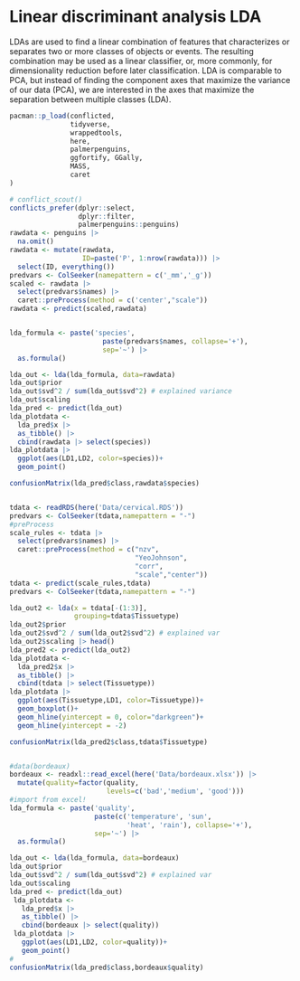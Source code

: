 # Linear discriminant analysis LDA

LDAs are used to find a linear combination of features that characterizes or separates two or more classes of objects or events. The resulting combination may be used as a linear classifier, or, more commonly, for dimensionality reduction before later classification. LDA is comparable to PCA, but instead of finding the component axes that maximize the variance of our data (PCA), we are interested in the axes that maximize the separation between multiple classes (LDA).

```r
pacman::p_load(conflicted,
               tidyverse,
               wrappedtools, 
               here,
               palmerpenguins,
               ggfortify, GGally,
               MASS,
               caret
)

# conflict_scout()
conflicts_prefer(dplyr::select,
                 dplyr::filter,
                 palmerpenguins::penguins)
rawdata <- penguins |> 
  na.omit()
rawdata <- mutate(rawdata,
                  ID=paste('P', 1:nrow(rawdata))) |> 
  select(ID, everything())
predvars <- ColSeeker(namepattern = c('_mm','_g'))
scaled <- rawdata |> 
  select(predvars$names) |> 
  caret::preProcess(method = c('center',"scale"))
rawdata <- predict(scaled,rawdata)


lda_formula <- paste('species',
                       paste(predvars$names, collapse='+'),
                       sep='~') |> 
  as.formula()

lda_out <- lda(lda_formula, data=rawdata)
lda_out$prior
lda_out$svd^2 / sum(lda_out$svd^2) # explained variance
lda_out$scaling
lda_pred <- predict(lda_out)
lda_plotdata <- 
  lda_pred$x |> 
  as_tibble() |> 
  cbind(rawdata |> select(species))
lda_plotdata |> 
  ggplot(aes(LD1,LD2, color=species))+
  geom_point()

confusionMatrix(lda_pred$class,rawdata$species)


tdata <- readRDS(here('Data/cervical.RDS'))
predvars <- ColSeeker(tdata,namepattern = "-")
#preProcess
scale_rules <- tdata |> 
  select(predvars$names) |> 
  caret::preProcess(method = c("nzv",
                               "YeoJohnson",
                               "corr",
                               "scale","center"))
tdata <- predict(scale_rules,tdata) 
predvars <- ColSeeker(tdata,namepattern = "-")

lda_out2 <- lda(x = tdata[-(1:3)],
                grouping=tdata$Tissuetype)
lda_out2$prior
lda_out2$svd^2 / sum(lda_out2$svd^2) # explained var
lda_out2$scaling |> head()
lda_pred2 <- predict(lda_out2)
lda_plotdata <- 
  lda_pred2$x |> 
  as_tibble() |> 
  cbind(tdata |> select(Tissuetype))
lda_plotdata |> 
  ggplot(aes(Tissuetype,LD1, color=Tissuetype))+
  geom_boxplot()+
  geom_hline(yintercept = 0, color="darkgreen")+
  geom_hline(yintercept = -2)

confusionMatrix(lda_pred2$class,tdata$Tissuetype)


#data(bordeaux)
bordeaux <- readxl::read_excel(here('Data/bordeaux.xlsx')) |> 
  mutate(quality=factor(quality,
                        levels=c('bad','medium', 'good')))
#import from excel!
lda_formula <- paste('quality',
                     paste(c('temperature', 'sun',
                             'heat', 'rain'), collapse='+'),
                     sep='~') |> 
  as.formula()

lda_out <- lda(lda_formula, data=bordeaux)
lda_out$prior
lda_out$svd^2 / sum(lda_out$svd^2) # explained var
lda_out$scaling
lda_pred <- predict(lda_out)
 lda_plotdata <- 
   lda_pred$x |> 
   as_tibble() |> 
   cbind(bordeaux |> select(quality))
 lda_plotdata |> 
   ggplot(aes(LD1,LD2, color=quality))+
   geom_point()
# 
confusionMatrix(lda_pred$class,bordeaux$quality)

```
